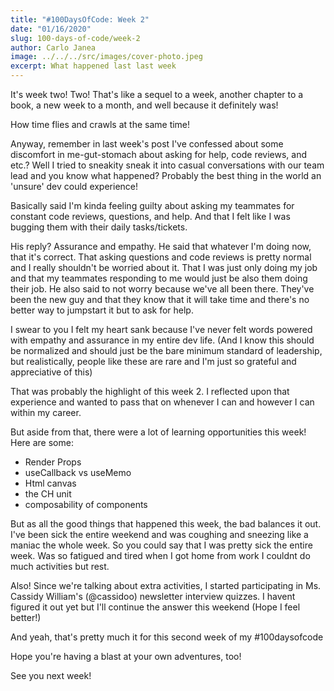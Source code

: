 ```yaml
---
title: "#100DaysOfCode: Week 2"
date: "01/16/2020"
slug: 100-days-of-code/week-2
author: Carlo Janea
image: ../../../src/images/cover-photo.jpeg
excerpt: What happened last last week
---
```


It's week two! Two! That's like a sequel to a week, another chapter to a book, a new week to a month, and well because it definitely was!

How time flies and crawls at the same time!

Anyway, remember in last week's post I've confessed about some discomfort in me-gut-stomach about asking for help, code reviews, and etc.? Well I tried to sneakity sneak it into casual conversations with our team lead and you know what happened? Probably the best thing in the world an 'unsure' dev could experience!

Basically said I'm kinda feeling guilty about asking my teammates for constant code reviews, questions, and help. And that I felt like I was bugging them with their daily tasks/tickets.

His reply? Assurance and empathy. He said that whatever I'm doing now, that it's correct. That asking questions and code reviews is pretty normal and I really shouldn't be worried about it. That I was just only doing my job and that my teammates responding to me would just be also them doing their job. He also said to not worry because we've all been there. They've been the new guy and that they know that it will take time and there's no better way to jumpstart it but to ask for help.

I swear to you I felt my heart sank because I've never felt words powered with empathy and assurance in my entire dev life. (And I know this should be normalized and should just be the bare minimum standard of leadership, but realistically, people like these are rare and I'm just so grateful and appreciative of this)

That was probably the highlight of this week 2. I reflected upon that experience and wanted to pass that on whenever I can and however I can within my career.

But aside from that, there were a lot of learning opportunities this week! Here are some:

- Render Props
- useCallback vs useMemo
- Html canvas
- the CH unit
- composability of components

But as all the good things that happened this week, the bad balances it out. I've been sick the entire weekend and was coughing and sneezing like a maniac the whole week. So you could say that I was pretty sick the entire week. Was so fatigued and tired when I got home from work I couldnt do much activities but rest.

Also! Since we're talking about extra activities, I started participating in Ms. Cassidy William's (@cassidoo) newsletter interview quizzes. I havent figured it out yet but I'll continue the answer this weekend (Hope I feel better!)

And yeah, that's pretty much it for this second week of my #100daysofcode

Hope you're having a blast at your own adventures, too!

See you next week!
